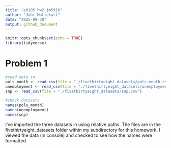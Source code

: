 ```yaml
---
title: "p8105_hw2_jm5916"
author: "Juhi Mattekatt"
date: "2025-09-30"
output: github_document
---
```


```r
knitr::opts_chunk$set(echo = TRUE)
library(tidyverse)
```

# Problem 1

```r
#read data in 
pols_month <- read_csv(file = "./fivethirtyeight_datasets/pols-month.csv")
unemployment <- read_csv(file = "./fivethirtyeight_datasets/unemployment.csv")
snp <- read_csv(file = "./fivethirtyeight_datasets/snp.csv")

#check datasets
names(pols_month)
names(unemployment)
names(snp)
```
I've imported the three datasets in using relative paths. The files are in the fivethirtyeight_datasets folder within my subdirectory for this homework. I viewed the data (in console) and checked to see how the names were formatted
```r

```

